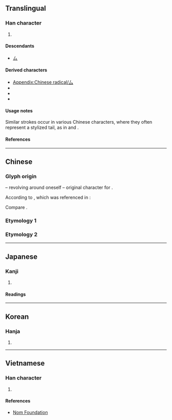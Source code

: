 {{also|マ|ㇺ|ム|ﾑ|ㄙ|私}}
{{character info}}
{{character info|⼛}}
==Translingual==
{{stroke order|type=animate}}

===Han character===
{{Han char|rn=28|rad=厶|as=00|sn=2|four=20730|canj=VI,XVI|ids=⿰𠃋丶}}

# {{mul-kangxi radical-def}}

====Descendants====
* [[ㄙ]]

====Derived characters====
* [[Appendix:Chinese radical/厶]]
* {{l|mul|[[仏]], [[𠚦]], [[𫰇]], [[𭒸]], [[𡯆]], [[弘]], [[払]], [[𭤩]], [[㺨]], [[𦘯]], [[𬎤]], [[𤰜]], [[私]], [[𬖎]], [[𫟉]], [[𧈥]], [[畆]], [[𦍯]]}}
* {{l|mul|[[允]], [[𠘭]], [[台]], [[𢁔]], [[弁]], [[𭥎]], [[𪵨]], [[𤆃]], [[牟]], [[䏍]], [[矣]], [[𭯇]], [[𧈧]], [[貟]]([[贠]]), [[𧌦]], [[𡊄]], [[畚]], [[𡘞]], [[奙]], [[𫊲]], [[貵]], [[軬]]}}
* {{l|mul|[[么]], [[幺]], [[云]], [[公]], [[𠬟]], [[丟]]([[丢]]), [[㿝]], [[镸]], [[𥫛]], [[𨿈]], [[篡]], [[勾]], [[広]], [[瓜]], [[禸]], [[𠘯]], [[囜]], [[𪞁]], [[羗]], [[鬼]], [[㦯]], [[𢏐]], [[𥿢]], [[桳]], [[𤴡]], [[𤔔]], [[舝]], [[䨶]], [[𠩯]], [[圗]]}}

====Usage notes====
Similar strokes occur in various Chinese characters, where they often represent a stylized tail, as in {{m|mul|离||beast|sc=Hani}} and {{m|mul|鬼||demon|sc=Hani}}.

====References====
{{Han ref|kx=0163.200|dkj=03057|dj=0371.250|hdz=10383.090|uh=53B6}}

----

==Chinese==

===Glyph origin===
{{Han etym}}

{{liushu|i}} – revolving around oneself – original character for {{zh-l|*私|selfish; private}}.

According to ''{{w|Han Feizi}}'', which was referenced in ''{{w|Shuowen}}'':
{{zh-x|^古者 ^蒼頡{jié} 之 作 書 也，自 環 者 謂 之 厶{sī}|In olden times, when {{w|Cangjie}} invented the system of writing, a self-encircling element was designated as the character for “private”.}}

Compare {{zh-l|*公|public}}.

===Etymology 1===
{{zh-see|私|a}}

===Etymology 2===
{{zh-see|某|v}}

----

==Japanese==

===Kanji===
{{ja-kanji|grade=9|rs=厶00}}

# {{rfdef|ja|sort=厶00}}

====Readings====
{{ja-readings
|on=し, ぼう, む
|kun=わたくし-, ござ-る
}}

----

==Korean==

===Hanja===
{{ko-hanja|사}}

# {{rfdef|ko|sort=厶00}}

----

==Vietnamese==

===Han character===
{{vi-readings|reading=[[khư]]|rs=厶00}}

# {{rfdef|vi|sort=厶00}}

====References====
* [http://nomfoundation.org/common/nom_details.php?codepoint=53b6 Nom Foundation]

[[Category:CJKV radicals| ]]